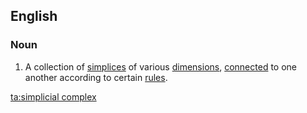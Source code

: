 ==English==
{{wikipedia}}

===Noun===
{{en-noun|es}}

# {{label|en|topology}} A collection of [[simplices]] of various [[dimension]]s, [[connect]]ed to one another according to certain [[rule]]s.

[[ta:simplicial complex]]